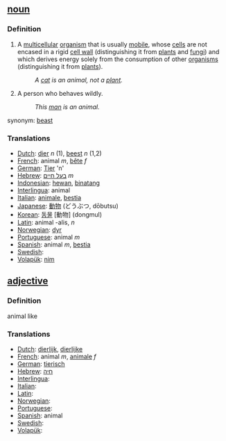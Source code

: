 == [[noun]] ==

===Definition===
#A [[multicellular]] [[organism]] that is usually [[mobile]], whose [[cell]]s are not encased in a rigid [[cell wall]] (distinguishing it from [[plant]]s and [[fungi]]) and which derives energy solely from the consumption of other [[organism]]s (distinguishing it from [[plant]]s).
#:''A [[cat]] is an animal, not a [[plant]].''
#A person who behaves wildly.
#:''This [[man]] is an animal.''

synonym: [[beast]]

===Translations===
*[[Dutch]]: [[dier]] ''n'' (1), [[beest]] ''n'' (1,2)
*[[French]]: animal ''m'', [[bête]] ''f''
*[[German]]: [[Tier]] 'n'
*[[Hebrew]]: [[בעל חיים]] ''m''
*[[Indonesian]]: [[hewan]], [[binatang]]
*[[Interlingua]]: animal
*[[Italian]]: [[animale]], [[bestia]]
*[[Japanese]]: [[動物]] (どうぶつ, dōbutsu)
*[[Korean]]: [[동물]] [動物] (dongmul)
*[[Latin]]: animal -alis, ''n''
*[[Norwegian]]: [[dyr]]
*[[Portuguese]]: animal ''m''
*[[Spanish]]: animal ''m'', [[bestia]]
*[[Swedish]]: [[]]
*[[Volapük]]: [[nim]]

== [[adjective]] ==

===Definition===
animal like

===Translations===
*[[Dutch]]: [[dierlijk]], [[dierlijke]]
*[[French]]: animal ''m'', [[animale]] ''f''
*[[German]]: [[tierisch]]
*[[Hebrew]]: [[חיה]] 
*[[Interlingua]]: [[]]
*[[Italian]]: [[]]
*[[Latin]]: [[]]
*[[Norwegian]]: [[]]
*[[Portuguese]]: [[]]
*[[Spanish]]: animal
*[[Swedish]]: [[]]
*[[Volapük]]: [[]]